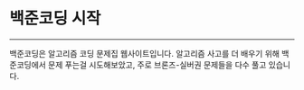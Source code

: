 # 백준코딩 시작

---

백준코딩은 알고리즘 코딩 문제집 웹사이트입니다.
알고리즘 사고를 더 배우기 위해 백준코딩에서 문제 푸는걸 시도해보았고, 주로 브론즈-실버권 문제들을 다수 풀고 있습니다.

<RepoCard username="sharlottes" repository="Baekjoon.js" />
